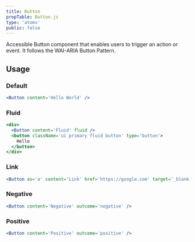 ```yaml
---
title: Button
propTable: Button.js
type: 'atoms'
public: false
---
```


Accessible Button component that enables users to trigger an action or event. It follows the WAI-ARIA Button Pattern.

## Usage

### Default

```jsx
<Button content='Hello World' />
```

### Fluid

```jsx
<div>
  <Button content='Fluid' fluid />
  <button className='ui primary fluid button' type='button'>
    Hello
  </button>
</div>
```

### Link

```jsx
<Button as='a' content='Link' href='https://google.com' target='_blank' />
```

### Negative

```jsx
<Button content='Negative' outcome='negative' />
```

### Positive

```jsx
<Button content='Positive' outcome='positive' />
```
